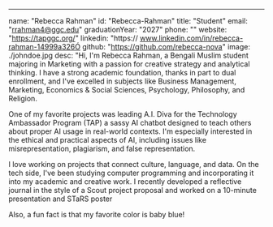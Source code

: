 ---
name: "Rebecca Rahman"
id: "Rebecca-Rahman"
title: "Student"
email: "rrahman4@ggc.edu"
graduationYear: "2027"
phone: ""
website: "https://tapggc.org/"
linkedin: "https:// www.linkedin.com/in/rebecca-rahman-14999a326Ó
github: "https://github.com/rebecca-nova"
image: ./johndoe.jpg
desc: "Hi, I'm Rebecca Rahman, a Bengali Muslim student majoring in Marketing with a passion for creative strategy and analytical thinking. I have a strong academic foundation, thanks in part to dual enrollment, and I've excelled in subjects like Business Management, Marketing, Economics & Social Sciences, Psychology, Philosophy, and Religion.

One of my favorite projects was leading A.I. Diva for the Technology Ambassador Program (TAP) a sassy AI chatbot designed to teach others about proper AI usage in real-world contexts. I'm especially interested in the ethical and practical aspects of AI, including issues like misrepresentation, plagiarism, and false representation.

I love working on projects that connect culture, language, and data. On the tech side, I've been studying computer programming and incorporating it into my academic and creative work. I recently developed a reflective journal in the style of a Scout project proposal and  worked on a 10-minute presentation and STaRS poster 

Also, a fun fact is that my favorite color is baby blue!
